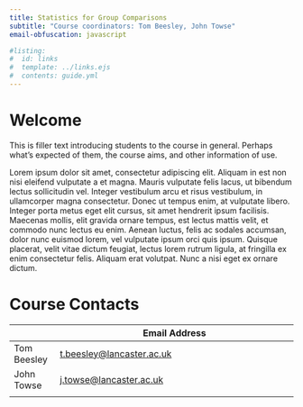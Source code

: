 ```yaml
---
title: Statistics for Group Comparisons
subtitle: "Course coordinators: Tom Beesley, John Towse"
email-obfuscation: javascript

#listing:
#  id: links
#  template: ../links.ejs
#  contents: guide.yml
---
```


# Welcome

This is filler text introducing students to the course in general. Perhaps what's expected of them, the course aims, and other information of use.

Lorem ipsum dolor sit amet, consectetur adipiscing elit. Aliquam in est non nisi eleifend vulputate a et magna. Mauris vulputate felis lacus, ut bibendum lectus sollicitudin vel. Integer vestibulum arcu et risus vestibulum, in ullamcorper magna consectetur. Donec ut tempus enim, at vulputate libero. Integer porta metus eget elit cursus, sit amet hendrerit ipsum facilisis. Maecenas mollis, elit gravida ornare tempus, est lectus mattis velit, et commodo nunc lectus eu enim. Aenean luctus, felis ac sodales accumsan, dolor nunc euismod lorem, vel vulputate ipsum orci quis ipsum. Quisque placerat, velit vitae dictum feugiat, lectus lorem rutrum ligula, at fringilla ex enim consectetur felis. Aliquam erat volutpat. Nunc a nisi eget ex ornare dictum.

# Course Contacts

|             | Email Address                                                  |
|-------------|----------------------------------------------------------------|
| Tom Beesley | [t.beesley\@lancaster.ac.uk](mailto:t.beesley@lancaster.ac.uk) |
| John Towse  | [j.towse\@lancaster.ac.uk](mailto:j.towse@lancaster.ac.uk)     |
|             |                                                                |
